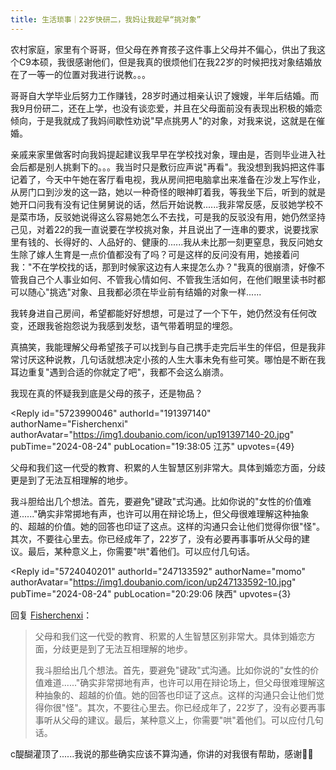 ```yaml
---
title: 生活琐事｜22岁快研二，我妈让我趁早“挑对象”
---
```



<Forum groupName="00后人生研究室" groupUrl="https://www.douban.com/group/739053/" archivedAt="2025-05-16T14:17:26.093Z">
  <Post
    id="310386264"
    title="生活琐事｜22岁快研二，我妈让我趁早“挑对象”"
    url="https://www.douban.com/group/topic/310386264/?_spm_id=MjQ3MTMzNTky"
    pubTime="2024-08-31"
    highlightUserId="191397140"
  >
农村家庭，家里有个哥哥，但父母在养育孩子这件事上父母并不偏心，供出了我这个C9本硕，我很感谢他们，但是我真的很烦他们在我22岁的时候把找对象结婚放在了一等一的位置对我进行说教。。。

哥哥自大学毕业后努力工作赚钱，28岁时通过相亲认识了嫂嫂，半年后结婚。而我9月份研二，还在上学，也没有谈恋爱，并且在父母面前没有表现出积极的婚恋倾向，于是我就成了我妈间歇性劝说"早点挑男人"的对象，对我来说，这就是在催婚。

亲戚来家里做客时向我妈提起建议我早早在学校找对象，理由是，否则毕业进入社会后都是别人挑剩下的。。。我当时只是敷衍应声说"再看"。我没想到我妈把这件事记着了，今天中午她在客厅看电视，我从房间把电脑拿出来准备在沙发上写作业，从房门口到沙发的这一路，她以一种奇怪的眼神盯着我，等我坐下后，听到的就是她开口问我有没有记住舅舅说的话，然后开始说教......我非常反感，反驳她学校不是菜市场，反驳她说得这么容易她怎么不去找，可是我的反驳没有用，她仍然坚持己见，对着22的我一直说要在学校挑对象，并且说出了一连串的要求，说要找家里有钱的、长得好的、人品好的、健康的......我从未比那一刻更窒息，我反问她女生除了嫁人生育是一点价值都没有了吗？可是这样的反问没有用，她接着问我："不在学校找的话，那到时候家这边有人来提怎么办？"我真的很崩溃，好像不管我自己个人事业如何、不管我心情如何、不管我生活如何，在他们眼里读书时都可以随心"挑选"对象、且我都必须在毕业前有结婚的对象一样......

我转身进自己房间，希望都能好好想想，可是过了一个下午，她仍然没有任何改变，还跟我爸抱怨说为我感到发愁，语气带着明显的埋怨。

真搞笑，我能理解父母希望孩子可以找到与自己携手走完后半生的伴侣，但是我非常讨厌这种说教，几句话就想决定小孩的人生大事未免有些可笑。哪怕是不断在我耳边重复"遇到合适的你就定了吧"，我都不会这么崩溃。

我现在真的怀疑我到底是父母的孩子，还是物品？

<Reply
  id="5723990046"
  authorId="191397140"
  authorName="Fisherchenxi"
  authorAvatar="https://img1.doubanio.com/icon/up191397140-20.jpg"
  pubTime="2024-08-24"
  pubLocation="19:38:05 江苏"
  upvotes={49}
>
父母和我们这一代受的教育、积累的人生智慧区别非常大。具体到婚恋方面，分歧更是到了无法互相理解的地步。

我斗胆给出几个想法。首先，要避免"键政"式沟通。比如你说的"女性的价值难道......"确实非常掷地有声，也许可以用在辩论场上，但父母很难理解这种抽象的、超越的价值。她的回答也印证了这点。这样的沟通只会让他们觉得你很"怪"。其次，不要往心里去。你已经成年了，22岁了，没有必要再事事听从父母的建议。最后，某种意义上，你需要"哄"着他们。可以应付几句话。
</Reply>

<Reply
  id="5724040201"
  authorId="247133592"
  authorName="momo"
  authorAvatar="https://img1.doubanio.com/icon/up247133592-10.jpg"
  pubTime="2024-08-24"
  pubLocation="20:29:06 陕西"
  upvotes={3}
>
回复 [Fisherchenxi](https://www.douban.com/people/191397140/)：
 > 父母和我们这一代受的教育、积累的人生智慧区别非常大。具体到婚恋方面，分歧更是到了无法互相理解的地步。
> 
> 我斗胆给出几个想法。首先，要避免"键政"式沟通。比如你说的"女性的价值难道......"确实非常掷地有声，也许可以用在辩论场上，但父母很难理解这种抽象的、超越的价值。她的回答也印证了这点。这样的沟通只会让他们觉得你很"怪"。其次，不要往心里去。你已经成年了，22岁了，没有必要再事事听从父母的建议。最后，某种意义上，你需要"哄"着他们。可以应付几句话。

c醍醐灌顶了......我说的那些确实应该不算沟通，你讲的对我很有帮助，感谢🙏🏻
</Reply>
  </Post>
</Forum>
